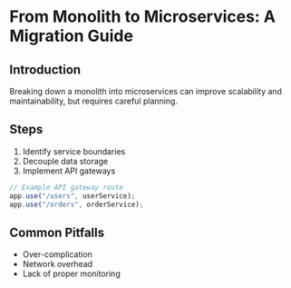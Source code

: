 
<MdxLayout>

# From Monolith to Microservices: A Migration Guide

## Introduction

Breaking down a monolith into microservices can improve scalability and maintainability, but requires careful planning.

## Steps

1. Identify service boundaries  
2. Decouple data storage  
3. Implement API gateways  

```javascript
// Example API gateway route
app.use("/users", userService);
app.use("/orders", orderService);
```

## Common Pitfalls

- Over-complication
- Network overhead
- Lack of proper monitoring

</MdxLayout>